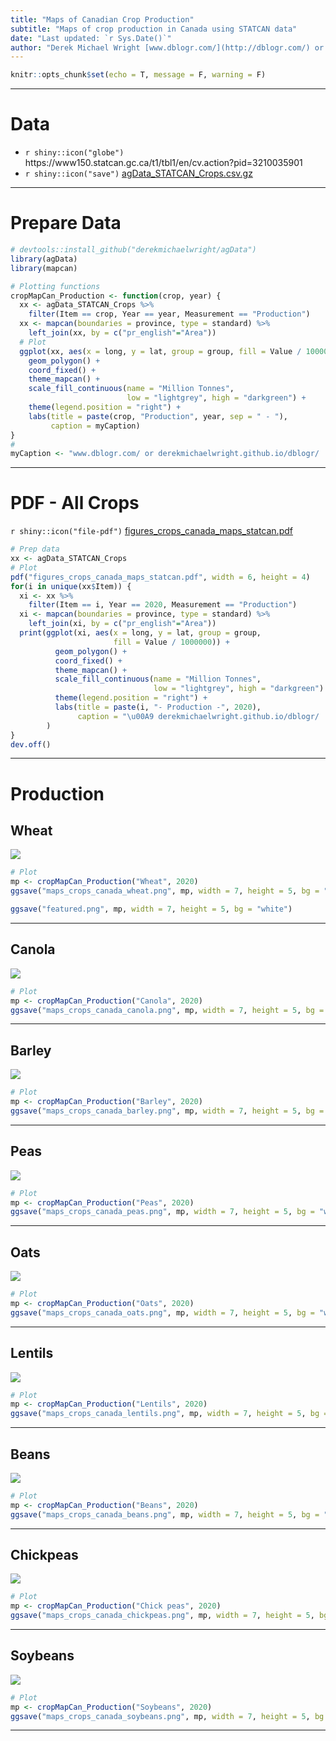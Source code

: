```yaml
---
title: "Maps of Canadian Crop Production"
subtitle: "Maps of crop production in Canada using STATCAN data"
date: "Last updated: `r Sys.Date()`"
author: "Derek Michael Wright [www.dblogr.com/](http://dblogr.com/) or [derekmichaelwright.github.io/dblogr](https://derekmichaelwright.github.io/dblogr/) <derek.wright@usask.ca>"
---
```


```r
knitr::opts_chunk$set(echo = T, message = F, warning = F)
```

---

# Data

- `r shiny::icon("globe")` https://www150.statcan.gc.ca/t1/tbl1/en/cv.action?pid=3210035901
- `r shiny::icon("save")` [agData_STATCAN_Crops.csv.gz](https://github.com/derekmichaelwright/agData/raw/master/Data/agData_STATCAN_Crops.csv.gz)

---

# Prepare Data

```r
# devtools::install_github("derekmichaelwright/agData")
library(agData)
library(mapcan)
```

```r
# Plotting functions
cropMapCan_Production <- function(crop, year) {
  xx <- agData_STATCAN_Crops %>% 
    filter(Item == crop, Year == year, Measurement == "Production")
  xx <- mapcan(boundaries = province, type = standard) %>% 
    left_join(xx, by = c("pr_english"="Area"))
  # Plot
  ggplot(xx, aes(x = long, y = lat, group = group, fill = Value / 1000000)) +
    geom_polygon() + 
    coord_fixed() + 
    theme_mapcan() +
    scale_fill_continuous(name = "Million Tonnes",
                          low = "lightgrey", high = "darkgreen") +
    theme(legend.position = "right") +
    labs(title = paste(crop, "Production", year, sep = " - "),
         caption = myCaption)
}
#
myCaption <- "www.dblogr.com/ or derekmichaelwright.github.io/dblogr/ | Data: STATCAN"
```

---

# PDF - All Crops

`r shiny::icon("file-pdf")` [figures_crops_canada_maps_statcan.pdf](figures_crops_canada_maps_statcan.pdf)

```r
# Prep data
xx <- agData_STATCAN_Crops
# Plot
pdf("figures_crops_canada_maps_statcan.pdf", width = 6, height = 4)
for(i in unique(xx$Item)) {
  xi <- xx %>% 
    filter(Item == i, Year == 2020, Measurement == "Production") 
  xi <- mapcan(boundaries = province, type = standard) %>% 
    left_join(xi, by = c("pr_english"="Area"))
  print(ggplot(xi, aes(x = long, y = lat, group = group, 
                       fill = Value / 1000000)) +
          geom_polygon() + 
          coord_fixed() + 
          theme_mapcan() +
          scale_fill_continuous(name = "Million Tonnes", 
                                low = "lightgrey", high = "darkgreen") +
          theme(legend.position = "right") + 
          labs(title = paste(i, "- Production -", 2020),
               caption = "\u00A9 derekmichaelwright.github.io/dblogr/ | Data: STATCAN")
        ) 
}
dev.off()
```

---

# Production

## Wheat

![](maps_crops_canada_wheat.png)

```r
# Plot
mp <- cropMapCan_Production("Wheat", 2020)
ggsave("maps_crops_canada_wheat.png", mp, width = 7, height = 5, bg = "white")
```

```r
ggsave("featured.png", mp, width = 7, height = 5, bg = "white")
```

---

## Canola

![](maps_crops_canada_canola.png)

```r
# Plot
mp <- cropMapCan_Production("Canola", 2020)
ggsave("maps_crops_canada_canola.png", mp, width = 7, height = 5, bg = "white")
```

---

## Barley

![](maps_crops_canada_barley.png)

```r
# Plot
mp <- cropMapCan_Production("Barley", 2020)
ggsave("maps_crops_canada_barley.png", mp, width = 7, height = 5, bg = "white")
```

---

## Peas

![](maps_crops_canada_peas.png)

```r
# Plot
mp <- cropMapCan_Production("Peas", 2020)
ggsave("maps_crops_canada_peas.png", mp, width = 7, height = 5, bg = "white")
```

---

## Oats

![](maps_crops_canada_oats.png)

```r
# Plot
mp <- cropMapCan_Production("Oats", 2020)
ggsave("maps_crops_canada_oats.png", mp, width = 7, height = 5, bg = "white")
```

---

## Lentils

![](maps_crops_canada_lentils.png)

```r
# Plot
mp <- cropMapCan_Production("Lentils", 2020)
ggsave("maps_crops_canada_lentils.png", mp, width = 7, height = 5, bg = "white")
```

---

## Beans

![](maps_crops_canada_beans.png)

```r
# Plot
mp <- cropMapCan_Production("Beans", 2020)
ggsave("maps_crops_canada_beans.png", mp, width = 7, height = 5, bg = "white")
```

---

## Chickpeas

![](maps_crops_canada_chickpeas.png)

```r
# Plot
mp <- cropMapCan_Production("Chick peas", 2020)
ggsave("maps_crops_canada_chickpeas.png", mp, width = 7, height = 5, bg = "white")
```

---

## Soybeans

![](maps_crops_canada_soybeans.png)

```r
# Plot
mp <- cropMapCan_Production("Soybeans", 2020)
ggsave("maps_crops_canada_soybeans.png", mp, width = 7, height = 5, bg = "white")
```

---
